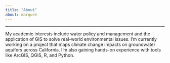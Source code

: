 ```yaml
---
title: "About"
about: marquee
---
```


------------------------------------------------------------------------

My academic interests include water policy and management and the application of GIS to solve real-world environmental issues. I’m currently working on a project that maps climate change impacts on groundwater aquifers across California. I'm also gaining hands-on experience with tools like ArcGIS, QGIS, R, and Python.
